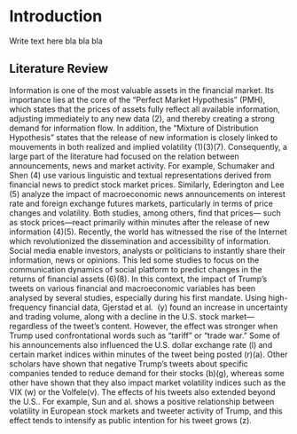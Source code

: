 # Introduction 

Write text here bla bla bla

## Literature Review

Information is one of the most valuable assets in the financial market. Its importance
lies at the core of the “Perfect Market Hypothesis” (PMH), which states that the prices 
of assets fully reflect all available information, adjusting immediately to any new data 
(2), and thereby creating a strong demand for information flow. In addition, the “Mixture 
of Distribution Hypothesis” states that the release of new information is closely linked 
to mouvements in both realized and implied volatility (1)(3)(7). Consequently, a large 
part of the literature had focused on the relation between announcements, news and 
market activity. For example, Schumaker and Shen (4) use various linguistic and 
textual representations derived from financial news to predict stock market prices. 
Similarly, Ederington and Lee (5) analyze the impact of macroeconomic news 
announcements on interest rate and foreign exchange futures markets, particularly in 
terms of price changes and volatility. Both studies, among others, find that prices—
 such as stock prices—react primarily within minutes after the release of new 
information (4)(5). 
Recently, the world has witnessed the rise of the Internet which revolutionized the 
dissemination and accessibility of information. Social media enable investors, analysts 
or politicians to instantly share their information, news or opinions. This led some 
studies to focus on the communication dynamics of social platform to predict changes 
in the returns of financial assets (6)(8). In this context, the impact of Trump’s tweets on 
various financial and macroeconomic variables has been analysed by several studies, 
especially during his first mandate. Using high-frequency financial data, Gjerstad et al. 
(y) found an increase in uncertainty and trading volume, along with a decline in the 
U.S. stock market—regardless of the tweet's content. However, the effect was stronger 
when Trump used confrontational words such as "tariff" or "trade war." Some of his 
announcements also influenced the U.S. dollar exchange rate (l) and certain market 
indices within minutes of the tweet being posted (r)(a). Other scholars have shown that 
negative Trump’s tweets about specific companies tended to reduce demand for their 
stocks (b)(g), whereas some other have shown that they also impact market volatility 
indices such as the VIX (w) or the Volfele(v). The effects of his tweets also extended 
beyond the U.S.. For example, Sun and al. shows a positive relationship between 
volatility in European stock markets and tweeter activity of Trump, and this effect tends 
to intensify as public intention for his tweet grows (z).